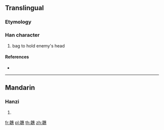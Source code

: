 {{character info/new}}
==Translingual==

===Etymology===
{{Han compound|韋|惠|c1=s|c2=p|ls=psc}}

===Han character===
{{Han char|rn=178|rad=韋|as=12|sn=21|four=|canj=DQJIP}}

# bag to hold enemy's head

====References====
* {{Han ref|kx=1395.190|dkj=43210|dj=1911.020|hdz=74510.140|uh=97E2|ud=38882}}

----

==Mandarin==

===Hanzi===
{{cmn-hanzi|pin=[[huì]] ([[hui4]])|wg=hui<sup>4</sup>}}

# {{defn|lang=cmn|sort=韋12}}

[[fr:韢]]
[[pl:韢]]
[[th:韢]]
[[zh:韢]]